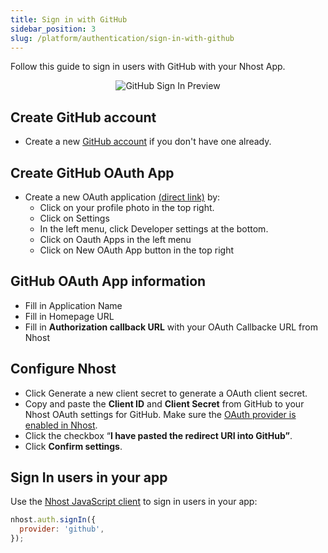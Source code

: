 ```yaml
---
title: Sign in with GitHub
sidebar_position: 3
slug: /platform/authentication/sign-in-with-github
---
```


Follow this guide to sign in users with GitHub with your Nhost App.

<p align="center">
  <img
    alt="GitHub Sign In Preview"
    src="/img/social-providers/github-preview.svg"
    width={480}
    height={267}
  />
</p>

## Create GitHub account

- Create a new [GitHub account](https://github.com/signup) if you don't have one already.

## Create GitHub OAuth App

- Create a new OAuth application [(direct link)](https://github.com/settings/applications/new) by:
  - Click on your profile photo in the top right.
  - Click on Settings
  - In the left menu, click Developer settings at the bottom.
  - Click on Oauth Apps in the left menu
  - Click on New OAuth App button in the top right

## GitHub OAuth App information

- Fill in Application Name
- Fill in Homepage URL
- Fill in **Authorization callback URL** with your OAuth Callbacke URL from Nhost

## Configure Nhost

- Click Generate a new client secret to generate a OAuth client secret.
- Copy and paste the **Client ID** and **Client Secret** from GitHub to your Nhost OAuth settings for GitHub. Make sure the [OAuth provider is enabled in Nhost](/platform/authentication/social-sign-in#enabling-social-sign-in-provider).
- Click the checkbox “**I have pasted the redirect URI into GitHub”**.
- Click **Confirm settings**.

## Sign In users in your app

Use the [Nhost JavaScript client](/reference/javascript) to sign in users in your app:

```js
nhost.auth.signIn({
  provider: 'github',
});
```
